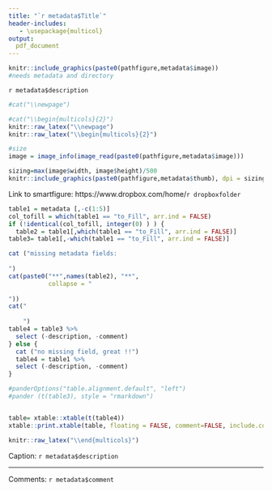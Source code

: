 ```yaml
---
title: "`r metadata$Title`"
header-includes:
   - \usepackage{multicol}
output:
  pdf_document
---
```



```r

knitr::include_graphics(paste0(pathfigure,metadata$image))
#needs metadata and directory
```

`r metadata$description`



```r
#cat("\\newpage")

#cat("\\begin{multicols}{2}")
knitr::raw_latex("\\newpage")
knitr::raw_latex("\\begin{multicols}{2}")
```


```r
#size
image = image_info(image_read(paste0(pathfigure,metadata$image)))

sizing=max(image$width, image$height)/500
knitr::include_graphics(paste0(pathfigure,metadata$thumb), dpi = sizing)
```



Link to smartfigure: https://www.dropbox.com/home/`r dropboxfolder`


```r
table1 = metadata [,-c(1:5)]
col_tofill = which(table1 == "to_Fill", arr.ind = FALSE)
if (!identical(col_tofill, integer(0) ) ) {
  table2 = table1[,which(table1 == "to_Fill", arr.ind = FALSE)]
table3= table1[,-which(table1 == "to_Fill", arr.ind = FALSE)]

cat ("missing metadata fields:
     
")
cat(paste0("**",names(table2), "**",
           collapse = "
           
"))
cat("
    
    ")
table4 = table3 %>%
  select (-description, -comment)
} else {
  cat ("no missing field, great !!")
  table4 = table1 %>%
  select (-description, -comment)
}

```

```r

#panderOptions("table.alignment.default", "left")
#pander (t(table3), style = "rmarkdown")


table= xtable::xtable(t(table4))
xtable::print.xtable(table, floating = FALSE, comment=FALSE, include.colnames = FALSE)

```

```r
knitr::raw_latex("\\end{multicols}")

```

Caption: `r metadata$description`

---

Comments: `r metadata$comment`

